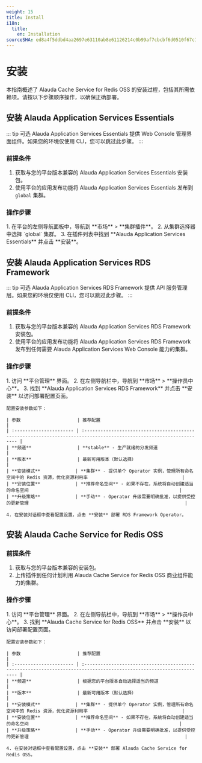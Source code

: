 ```yaml
---
weight: 15
title: Install
i18n:
  title:
    en: Installation
sourceSHA: ed8a4f5ddbd4aa2697e63110ab8e61126214c0b99af7cbcbf6d0510f67c194c0
---
```


# 安装

本指南概述了 Alauda Cache Service for Redis OSS 的安装过程，包括其所需依赖项。请按以下步骤顺序操作，以确保正确部署。

## 安装 Alauda Application Services Essentials

::: tip 可选
Alauda Application Services Essentials 提供 Web Console 管理界面组件。如果您的环境仅使用 CLI，您可以跳过此步骤。
:::

### 前提条件

1. 获取与您的平台版本兼容的 Alauda Application Services Essentials 安装包。
2. 使用平台的应用发布功能将 Alauda Application Services Essentials 发布到 `global` 集群。

### 操作步骤

<Tabs>
  <Tab label="Web Console">
    1. 在平台的左侧导航面板中，导航到 **市场** > **集群插件**。
    2. 从集群选择器中选择 `global` 集群。
    3. 在插件列表中找到 **Alauda Application Services Essentials** 并点击 **安装**。
  </Tab>
</Tabs>

## 安装 Alauda Application Services RDS Framework

::: tip 可选
Alauda Application Services RDS Framework 提供 API 服务管理层。如果您的环境仅使用 CLI，您可以跳过此步骤。
:::

### 前提条件

1. 获取与您的平台版本兼容的 Alauda Application Services RDS Framework 安装包。
2. 使用平台的应用发布功能将 Alauda Application Services RDS Framework 发布到任何需要 Alauda Application Services Web Console 能力的集群。

### 操作步骤

<Tabs>
  <Tab label="Web Console">
    1. 访问 **平台管理** 界面。
    2. 在左侧导航栏中，导航到 **市场** > **操作员中心**。
    3. 找到 **Alauda Application Services RDS Framework** 并点击 **安装** 以访问部署配置页面。

    配置安装参数如下：

    | 参数                     | 推荐配置                                                                                                                |
    | :---------------------- | :------------------------------------------------------------------------------------------------------------------- |
    | **频道**                 | **stable** - 生产就绪的分发频道                                                                                     |
    | **版本**                 | 最新可用版本（默认选择）                                                                                            |
    | **安装模式**             | **集群** - 提供单个 Operator 实例，管理所有命名空间中的 Redis 资源，优化资源利用率                                   |
    | **安装位置**             | **推荐命名空间** - 如果不存在，系统将自动创建适当的命名空间                                                        |
    | **升级策略**             | **手动** - Operator 升级需要明确批准，以提供受控的更新管理                                                          |

    4. 在安装对话框中查看配置设置，点击 **安装** 部署 RDS Framework Operator。
  </Tab>
</Tabs>

## 安装 Alauda Cache Service for Redis OSS

### 前提条件

1. 获取与您的平台版本兼容的安装包。
2. 上传插件到任何计划利用 Alauda Cache Service for Redis OSS 商业组件能力的集群。

### 操作步骤

<Tabs>
  <Tab label="Web Console">
    1. 访问 **平台管理** 界面。
    2. 在左侧导航栏中，导航到 **市场** > **操作员中心**。
    3. 找到 **Alauda Cache Service for Redis OSS** 并点击 **安装** 以访问部署配置页面。

    配置安装参数如下：

    | 参数                     | 推荐配置                                                                                                                |
    | :---------------------- | :------------------------------------------------------------------------------------------------------------------- |
    | **频道**                 | 根据您的平台版本自动选择适当的频道                                                                                   |
    | **版本**                 | 最新可用版本（默认选择）                                                                                            |
    | **安装模式**             | **集群** - 提供单个 Operator 实例，管理所有命名空间中的 Redis 资源，优化资源利用率                                   |
    | **安装位置**             | **推荐命名空间** - 如果不存在，系统将自动创建适当的命名空间                                                        |
    | **升级策略**             | **手动** - Operator 升级需要明确批准，以提供受控的更新管理                                                          |

    4. 在安装对话框中查看配置设置，点击 **安装** 部署 Alauda Cache Service for Redis OSS。
  </Tab>
</Tabs>
